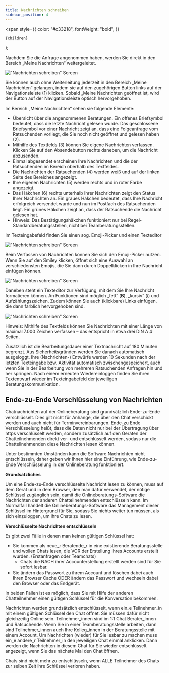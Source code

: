 ```yaml
---
title: Nachrichten schreiben
sidebar_position: 4
---
```


  <span
    style={{
      color: "#c33218",
      fontWeight: "bold",
    }}
  >
    {children}
  </span>
);

Nachdem Sie die Anfrage angenommen haben, werden Sie direkt in den Bereich „Meine Nachrichten“ weitergeleitet.

!["Nachrichten schreiben" Screen](../../static/img/images-tsys/01_Nachrichten.png)

Sie können auch ohne Weiterleitung jederzeit in den Bereich „Meine Nachrichten“ gelangen, indem sie auf den zugehörigen Button links auf der Navigationsleiste <Highlight>(1)</Highlight> klicken. Sobald „Meine Nachrichten geöffnet ist, wird der Button auf der Navigationsleiste optisch hervorgehoben.

<span>Im Bereich „Meine Nachrichten“ sehen sie folgende Elemente:</span>

- Übersicht über die angenommenen Beratungen. Ein offenes Briefsymbol bedeutet, dass die letzte Nachricht gelesen wurde. Das geschlossene Briefsymbol vor einer Nachricht zeigt an, dass eine Folgeanfrage vom Ratsuchenden vorliegt, die Sie noch nicht geöffnet und gelesen haben <Highlight>(2)</Highlight>.
- Mithilfe des Textfelds <Highlight>(3)</Highlight> können Sie eigene Nachrichten verfassen. Klicken Sie auf den Absendebutton rechts daneben, um die Nachricht abzusenden.
- Einmal abgesendet erscheinen Ihre Nachrichten und die der Ratsuchenden im Bereich oberhalb des Textfeldes.
- Die Nachrichten der Ratsuchenden <Highlight>(4)</Highlight> werden weiß und auf der linken Seite des Bereiches angezeigt.
- Ihre eigenen Nachrichten <Highlight>(5)</Highlight> werden rechts und in roter Farbe angezeigt.
- Das Häkchen <Highlight>(6)</Highlight> rechts unterhalb Ihrer Nachrichten zeigt den Status Ihrer Nachrichten an. Ein graues Häkchen bedeutet, dass Ihre Nachricht erfolgreich versendet wurde und nun im Postfach des Ratsuchenden liegt. Ein grünes Häkchen zeigt an, dass der Ratsuchende die Nachricht gelesen hat.
- Hinweis: Das Bestätigungshäkchen funktioniert nur bei Regel-Standardberatungsstellen, nicht bei Teamberatungsstellen.

Im Texteingabefeld finden Sie einen sog. Emoji-Picker und einen Texteditor

!["Nachrichten schreiben" Screen](../../static/img/images-tsys/01_Nachrichten_Markup.png)

Beim Verfassen von Nachrichten können Sie sich den Emoji-Picker nutzen. Wenn Sie auf den Smiley klicken, öffnet sich eine Auswahl an verschiedensten Emojis, die Sie dann durch Doppelklicken in Ihre Nachricht einfügen können.

!["Nachrichten schreiben" Screen](../../static/img/images-tsys/01_Nachrichten_Emoji.png)

Daneben steht ein Texteditor zur Verfügung, mit dem Sie Ihre Nachricht formatieren können. An Funktionen sind möglich „fett“ (<strong>B</strong>), „kursiv“ (<i>I</i>) und Aufzählungszeichen. Zudem können Sie auch (klickbare) Links einfügen, die dann farblich hervorgehoben sind.

!["Nachrichten schreiben" Screen](../../static/img/images-tsys/01_Nachrichten_Markup2.png)

Hinweis: Mithilfe des Textfelds können Sie Nachrichten mit einer Länge von maximal 7.000 Zeichen verfassen – das entspricht in etwa drei DIN A 4 Seiten.

Zusätzlich ist die Bearbeitungsdauer einer Textnachricht auf 180 Minuten begrenzt. Aus Sicherheitsgründen werden Sie danach automatisch ausgeloggt. Ihre (Nachrichten-) Entwürfe werden 10 Sekunden nach der letzten Texteingabe bzw. Aktivität automatisch zwischengespeichert, auch wenn Sie in der Bearbeitung von mehreren Ratsuchenden Anfragen hin und her springen. Nach einem erneuten Wiedereinloggen finden Sie ihren Textentwurf wieder im Texteingabefeld der jeweiligen Beratungskommunikation.

## Ende-zu-Ende Verschlüsselung von Nachrichten

Chatnachrichten auf der Onlineberatung sind grundsätzlich Ende-zu-Ende verschlüsselt.
Dies gilt nicht für Anhänge, die über den Chat verschickt werden und auch nicht für Terminvereinbarungen. Ende-zu Ende Verschlüsselung heißt, dass die Daten nicht nur bei der Übertragung über https verschlüsselt werden, sondern zusätzlich auf den Geräten der Chatteilnehmenden direkt ver- und entschlüsselt werden, sodass nur die Chatteilnehmenden diese Nachrichten lesen können.

Unter bestimmten Umständen kann die Software Nachrichten nicht entschlüsseln, daher geben wir Ihnen hier eine Einführung, wie Ende-zu-Ende Verschlüsselung in der Onlineberatung funktioniert.

<strong>Grundsätzliches</strong>

Um eine Ende-zu-Ende verschlüsselte Nachricht lesen zu können, muss auf dem Gerät und in dem Browser, den man dafür verwendet, der nötige Schlüssel zugänglich sein, damit die Onlineberatungs-Software die Nachrichten der anderen Chatteilnehmenden entschlüsseln kann. Im Normalfall händelt die Onlineberatungs-Software das Management dieser Schlüssel im Hintergrund für Sie, sodass Sie nichts weiter tun müssen, als sich einzuloggen, um ihre Chats zu lesen.

<strong>Verschlüsselte Nachrichten entschlüsseln</strong>

Es gibt zwei Fälle in denen man keinen gültigen Schlüssel hat:

- Sie kommen als neue_r Beratende_r in eine existierende Beratungsstelle und wollen Chats lesen, die VOR der Erstellung Ihres Accounts erstellt wurden. (Erstanfragen oder Teamchats)
  - Chats die NACH ihrer Accounterstellung erstellt werden sind für Sie sofort lesbar.
- Sie ändern das Passwort zu ihrem Account und löschen dabei auch Ihren Browser Cache ODER ändern das Passwort und wechseln dabei den Browser oder das Endgerät.

In beiden Fällen ist es möglich, dass Sie mit Hilfe der anderen Chatteilnehmer einen gültigen Schlüssel für die Konversation bekommen.

Nachrichten werden grundsätzlich entschlüsselt, wenn ein_e Teilnehmer_in mit einem gültigen Schlüssel den Chat öffnet. Sie müssen dafür nicht gleichzeitig Online sein. Teilnehmer_innen sind im 1:1 Chat Berater_innen und Ratsuchende. Wenn Sie in einer Teamberatungsstelle arbeiten, dann sind Teilnehmer_innen auch Ihre Kolleg_innen in der Beratungsstelle mit einem Account. Um Nachrichten (wieder) für Sie lesbar zu machen muss ein_e andere_r Teilnehmer_in den jeweiligen Chat einmal anklicken. Dann werden die Nachrichten in diesem Chat für Sie wieder entschlüsselt angezeigt, wenn Sie das nächste Mal den Chat öffnen.

Chats sind nicht mehr zu entschlüsseln, wenn ALLE Teilnehmer des Chats zur selben Zeit ihre Schlüssel verloren haben.
